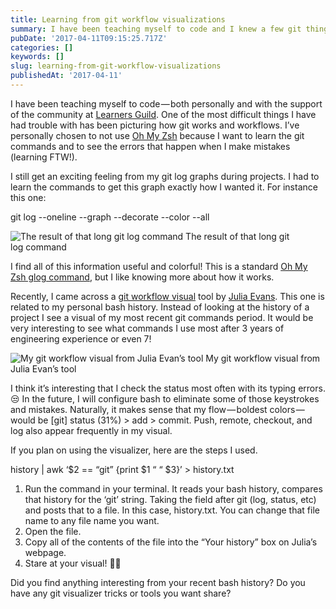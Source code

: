 ```yaml
---
title: Learning from git workflow visualizations
summary: I have been teaching myself to code and I knew a few git things
pubDate: '2017-04-11T09:15:25.717Z'
categories: []
keywords: []
slug: learning-from-git-workflow-visualizations
publishedAt: '2017-04-11'
---
```


I have been teaching myself to code — both personally and with the support of the community at [Learners Guild](https://www.learnersguild.org/). One of the most difficult things I have had trouble with has been picturing how git works and workflows. I’ve personally chosen to not use [Oh My Zsh](http://ohmyz.sh/) because I want to learn the git commands and to see the errors that happen when I make mistakes (learning FTW!).

I still get an exciting feeling from my git log graphs during projects. I had to learn the commands to get this graph exactly how I wanted it. For instance this one:

git log --oneline --graph --decorate --color --all

![The result of that long git log command](https://cdn-images-1.medium.com/max/800/1*tB6k82yLITZftkRLGsgLaw.png)
The result of that long git log command

I find all of this information useful and colorful! This is a standard [Oh My Zsh glog command](https://github.com/robbyrussell/oh-my-zsh/wiki/Cheatsheet), but I like knowing more about how it works.

Recently, I came across a [git workflow visual](https://visualize-your-git.herokuapp.com/) tool by [Julia Evans](https://twitter.com/b0rk). This one is related to my personal bash history. Instead of looking at the history of a project I see a visual of my most recent git commands period. It would be very interesting to see what commands I use most after 3 years of engineering experience or even 7!

![My git workflow visual from Julia Evan’s tool](https://cdn-images-1.medium.com/max/800/1*pmVZWEXJMW90aslzqq7fqA.png)
My git workflow visual from Julia Evan’s tool

I think it’s interesting that I check the status most often with its typing errors. 😒 In the future, I will configure bash to eliminate some of those keystrokes and mistakes. Naturally, it makes sense that my flow — boldest colors — would be \[git\] status (31%) > add > commit. Push, remote, checkout, and log also appear frequently in my visual.

If you plan on using the visualizer, here are the steps I used.

history | awk ‘$2 == “git” {print $1 “ “ $3}’ > history.txt

1.  Run the command in your terminal. It reads your bash history, compares that history for the ‘git’ string. Taking the field after git (log, status, etc) and posts that to a file. In this case, history.txt. You can change that file name to any file name you want.
2.  Open the file.
3.  Copy all of the contents of the file into the “Your history” box on Julia’s webpage.
4.  Stare at your visual! 👌🏿

Did you find anything interesting from your recent bash history? Do you have any git visualizer tricks or tools you want share?